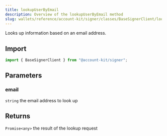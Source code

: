 ```yaml
---
title: lookupUserByEmail
description: Overview of the lookupUserByEmail method
slug: wallets/reference/account-kit/signer/classes/BaseSignerClient/lookupUserByEmail
---
```


Looks up information based on an email address.

## Import

```ts
import { BaseSignerClient } from "@account-kit/signer";
```

## Parameters

### email

`string`
the email address to look up

## Returns

`Promise<any>`
the result of the lookup request
